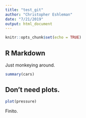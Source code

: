 ```yaml
---
title: "test_git"
author: "Christopher Eshleman"
date: "7/21/2019"
output: html_document
---
```


```r
knitr::opts_chunk$set(echo = TRUE)
```

## R Markdown

Just monkeying around. 

```r
summary(cars)
```

## Don't need plots. 

```r
plot(pressure)
```

Finito. 